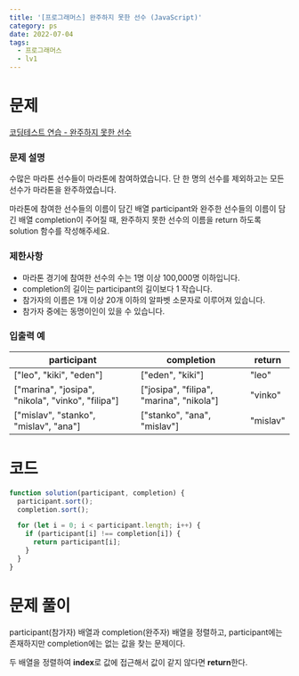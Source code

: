 ```yaml
---
title: '[프로그래머스] 완주하지 못한 선수 (JavaScript)'
category: ps
date: 2022-07-04
tags:
  - 프로그래머스
  - lv1
---
```


# 문제

[코딩테스트 연습 - 완주하지 못한 선수](https://school.programmers.co.kr/learn/courses/30/lessons/42576)

### 문제 설명

수많은 마라톤 선수들이 마라톤에 참여하였습니다. 단 한 명의 선수를 제외하고는 모든 선수가 마라톤을 완주하였습니다.

마라톤에 참여한 선수들의 이름이 담긴 배열 participant와 완주한 선수들의 이름이 담긴 배열 completion이 주어질 때, 완주하지 못한 선수의 이름을 return 하도록 solution 함수를 작성해주세요.

### 제한사항

- 마라톤 경기에 참여한 선수의 수는 1명 이상 100,000명 이하입니다.
- completion의 길이는 participant의 길이보다 1 작습니다.
- 참가자의 이름은 1개 이상 20개 이하의 알파벳 소문자로 이루어져 있습니다.
- 참가자 중에는 동명이인이 있을 수 있습니다.

### 입출력 예

| participant                                       | completion                               | return   |
| ------------------------------------------------- | ---------------------------------------- | -------- |
| ["leo", "kiki", "eden"]                           | ["eden", "kiki"]                         | "leo"    |
| ["marina", "josipa", "nikola", "vinko", "filipa"] | ["josipa", "filipa", "marina", "nikola"] | "vinko"  |
| ["mislav", "stanko", "mislav", "ana"]             | ["stanko", "ana", "mislav"]              | "mislav" |

# 코드

```js
function solution(participant, completion) {
  participant.sort();
  completion.sort();

  for (let i = 0; i < participant.length; i++) {
    if (participant[i] !== completion[i]) {
      return participant[i];
    }
  }
}
```

# 문제 풀이

participant(참가자) 배열과 completion(완주자) 배열을 정렬하고, participant에는 존재하지만 completion에는 없는 값을 찾는 문제이다.

두 배열을 정렬하여 **index**로 값에 접근해서 값이 같지 않다면 **return**한다.
